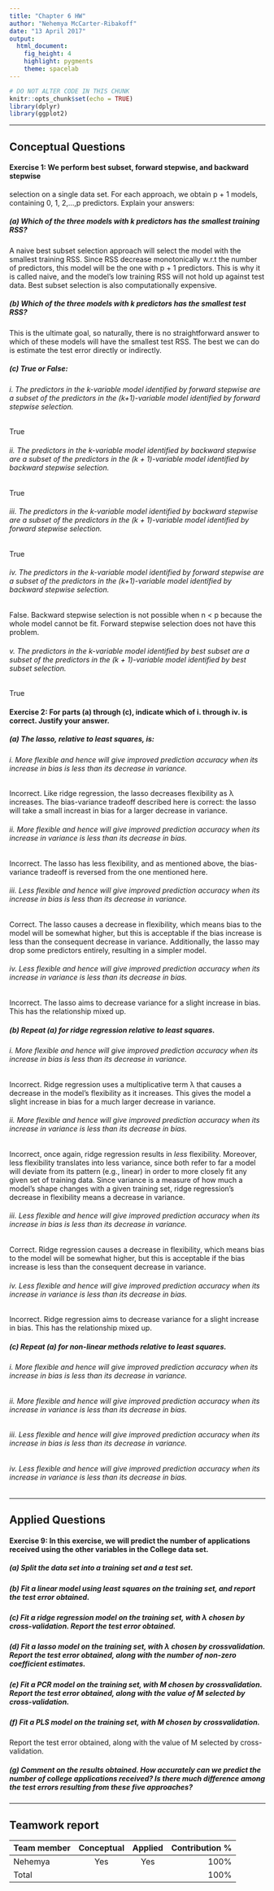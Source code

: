 ```yaml
---
title: "Chapter 6 HW"
author: "Nehemya McCarter-Ribakoff"
date: "13 April 2017"
output: 
  html_document: 
    fig_height: 4
    highlight: pygments
    theme: spacelab
---
```


```r
# DO NOT ALTER CODE IN THIS CHUNK
knitr::opts_chunk$set(echo = TRUE)
library(dplyr)
library(ggplot2)
```

* * *
## Conceptual Questions


#### Exercise 1: We perform best subset, forward stepwise, and backward stepwise
selection on a single data set. For each approach, we obtain p + 1 models, containing 0, 1, 2,...,p predictors. Explain your answers:

##### (a) Which of the three models with k predictors has the smallest training RSS?

A naive best subset selection approach will select the model with the smallest training RSS. Since RSS decrease monotonically w.r.t the number of predictors, this model will be the one with p + 1 predictors. This is why it is called naive, and the model's low training RSS will not hold up against test data. Best subset selection is also computationally expensive.

##### (b) Which of the three models with k predictors has the smallest test RSS?

This is the ultimate goal, so naturally, there is no straightforward answer to which of these models will have the smallest test RSS. The best we can do is estimate the test error directly or indirectly.

##### (c) True or False:

###### i. The predictors in the k-variable model identified by forward stepwise are a subset of the predictors in the (k+1)-variable model identified by forward stepwise selection.

True

###### ii. The predictors in the k-variable model identified by backward stepwise are a subset of the predictors in the (k + 1)-variable model identified by backward stepwise selection.

True

###### iii. The predictors in the k-variable model identified by backward stepwise are a subset of the predictors in the (k + 1)-variable model identified by forward stepwise selection.

True

###### iv. The predictors in the k-variable model identified by forward stepwise are a subset of the predictors in the (k+1)-variable model identified by backward stepwise selection.

False. Backward stepwise selection is not possible when n < p because the whole model cannot be fit. Forward stepwise selection does not have this problem.

###### v. The predictors in the k-variable model identified by best subset are a subset of the predictors in the (k + 1)-variable model identified by best subset selection.

True

#### Exercise 2: For parts (a) through (c), indicate which of i. through iv. is correct. Justify your answer.

##### (a) The lasso, relative to least squares, is:

###### i. More flexible and hence will give improved prediction accuracy when its increase in bias is less than its decrease in variance.

Incorrect. Like ridge regression, the lasso decreases flexibility as λ increases. The bias-variance tradeoff described here is correct: the lasso will take a small increast in bias for a larger decrease in variance.

###### ii. More flexible and hence will give improved prediction accuracy when its increase in variance is less than its decrease in bias.

Incorrect. The lasso has less flexibility, and as mentioned above, the bias-variance tradeoff is reversed from the one mentioned here.

###### iii. Less flexible and hence will give improved prediction accuracy when its increase in bias is less than its decrease in variance.

Correct. The lasso causes a decrease in flexibility, which means bias to the model will be somewhat higher, but this is acceptable if the bias increase is less than the consequent decrease in variance. Additionally, the lasso may drop some predictors entirely, resulting in a simpler model.

###### iv. Less flexible and hence will give improved prediction accuracy when its increase in variance is less than its decrease in bias.

Incorrect. The lasso aims to decrease variance for a slight increase in bias. This has the relationship mixed up.

##### (b) Repeat (a) for ridge regression relative to least squares.

###### i. More flexible and hence will give improved prediction accuracy when its increase in bias is less than its decrease in variance.

Incorrect. Ridge regression uses a multiplicative term λ that causes a decrease in the model's flexibility as it increases. This gives the model a slight increase in bias for a much larger decrease in variance.

###### ii. More flexible and hence will give improved prediction accuracy when its increase in variance is less than its decrease in bias.

Incorrect, once again, ridge regression results in _less_ flexibility. Moreover, less flexibility translates into less variance, since both refer to far a model will deviate from its pattern (e.g., linear) in order to more closely fit any given set of training data. Since variance is a measure of how much a model's shape changes with a given training set, ridge regression's decrease in flexibility means a decrease in variance.

###### iii. Less flexible and hence will give improved prediction accuracy when its increase in bias is less than its decrease in variance.

Correct. Ridge regression causes a decrease in flexibility, which means bias to the model will be somewhat higher, but this is acceptable if the bias increase is less than the consequent decrease in variance.

###### iv. Less flexible and hence will give improved prediction accuracy when its increase in variance is less than its decrease in bias.

Incorrect. Ridge regression aims to decrease variance for a slight increase in bias. This has the relationship mixed up.

##### (c) Repeat (a) for non-linear methods relative to least squares.

###### i. More flexible and hence will give improved prediction accuracy when its increase in bias is less than its decrease in variance.

###### ii. More flexible and hence will give improved prediction accuracy when its increase in variance is less than its decrease in bias.

###### iii. Less flexible and hence will give improved prediction accuracy when its increase in bias is less than its decrease in variance.

###### iv. Less flexible and hence will give improved prediction accuracy when its increase in variance is less than its decrease in bias.

* * *


## Applied Questions

#### Exercise 9: In this exercise, we will predict the number of applications received using the other variables in the College data set.

##### (a) Split the data set into a training set and a test set.

##### (b) Fit a linear model using least squares on the training set, and report the test error obtained.

##### (c) Fit a ridge regression model on the training set, with λ chosen by cross-validation. Report the test error obtained.

##### (d) Fit a lasso model on the training set, with λ chosen by crossvalidation. Report the test error obtained, along with the number of non-zero coefficient estimates.

##### (e) Fit a PCR model on the training set, with M chosen by crossvalidation. Report the test error obtained, along with the value of M selected by cross-validation.

##### (f) Fit a PLS model on the training set, with M chosen by crossvalidation.
Report the test error obtained, along with the value of M selected by cross-validation.

##### (g) Comment on the results obtained. How accurately can we predict the number of college applications received? Is there much difference among the test errors resulting from these five approaches?


* * *

## Teamwork report

<!--
For each team member, write their name, whether they attended the lab session, 
whether they were the author for this week, and their contribution to the lab 
report (as a percentage). The percentages should add up to 100.
-->

| Team member             | Conceptual | Applied  | Contribution % |
|:------------------------|:----------:|:--------:|---------------:|
| Nehemya                 |    Yes     |   Yes    | 100%           |
| Total                   |            |          | 100%           |